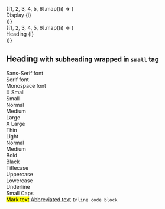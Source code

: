 
<Meta title="AxUx/Typography" />

<Title>
  <AxIcon className="ax-font--serif ax-margin--e ax-bg--invert" color="invert" icon="T" />
  Typography
</Title>

<Section title="Base Font">
  <LightBox>
    <Lipsum type="para" />
  </LightBox>
</Section>

<Section title="Input Font">
  <LightBox>
    <div className="ax-font--mono">
      <Lipsum type="para" />
    </div>
  </LightBox>
</Section>

<Section title="Serif Font">
  <LightBox>
    <div className="ax-font--serif">
      <Lipsum type="para" />
    </div>
  </LightBox>
</Section>

<Section title="Display Headings">
  <LightBox>
    {[1, 2, 3, 4, 5, 6].map((i) => (
      <CodeLine key={i} code={`.ax-display--${i}`}>
        <div className={`ax-display--${i}`}>Display {i}</div>
      </CodeLine>
    ))}
  </LightBox>
</Section>

<Section title="Headings">
  <LightBox>
    {[1, 2, 3, 4, 5, 6].map((i) => (
      <CodeLine key={i} code={`.ax-heading--${i}`}>
        <div className={`ax-heading--${i}`}>Heading {i}</div>
      </CodeLine>
    ))}
    <br />
    <h1>
      Heading
      <small>
        with subheading wrapped in <code>small</code> tag
      </small>
    </h1>
  </LightBox>
</Section>

<Section title="Font Family">
  <LightBox>
    <CodeLine code=".ax-font--sans-serif">
      <div className="ax-font--sans-serif">Sans-Serif font</div>
    </CodeLine>
    <CodeLine code=".ax-font--serif">
      <div className="ax-font--serif">Serif font</div>
    </CodeLine>
    <CodeLine code=".ax-font--mono">
      <div className="ax-font--mono">Monospace font</div>
    </CodeLine>
  </LightBox>
</Section>

<Section title="Font Size">
  <LightBox>
    <CodeLine code=".ax-font--xs">
      <div className="ax-font--xs">X Small</div>
    </CodeLine>
    <CodeLine code=".ax-font--sm">
      <div className="ax-font--sm">Small</div>
    </CodeLine>
    <CodeLine code=".ax-font--normal">
      <div className="ax-font--normal">Normal</div>
    </CodeLine>
    <CodeLine code=".ax-font--md">
      <div className="ax-font--md">Medium</div>
    </CodeLine>
    <CodeLine code=".ax-font--lg">
      <div className="ax-font--lg">Large</div>
    </CodeLine>
    <CodeLine code=".ax-font--xl">
      <div className="ax-font--xl">X Large</div>
    </CodeLine>
  </LightBox>
</Section>

<Section title="Font Weight">
  <LightBox>
    <CodeLine code=".ax-weight--thin">
      <div className="ax-weight--thin">Thin</div>
    </CodeLine>
    <CodeLine code=".ax-weight--light">
      <div className="ax-weight--light">Light</div>
    </CodeLine>
    <CodeLine code=".ax-weight--normal">
      <div className="ax-weight--normal">Normal</div>
    </CodeLine>
    <CodeLine code=".ax-weight--medium">
      <div className="ax-weight--medium">Medium</div>
    </CodeLine>
    <CodeLine code=".ax-weight--bold">
      <div className="ax-weight--bold">Bold</div>
    </CodeLine>
    <CodeLine code=".ax-weight--black">
      <div className="ax-weight--black">Black</div>
    </CodeLine>
  </LightBox>
</Section>

<Section title="Text Transform">
  <LightBox>
    <CodeLine code=".ax-text--title">
      <div className="ax-text--title">Titlecase</div>
    </CodeLine>
    <CodeLine code=".ax-text--upper">
      <div className="ax-text--upper">Uppercase</div>
    </CodeLine>
    <CodeLine code=".ax-text--lower">
      <div className="ax-text--lower">Lowercase</div>
    </CodeLine>
    <CodeLine code=".ax-text--underline">
      <div className="ax-text--underline">Underline</div>
    </CodeLine>
    <CodeLine code=".ax-text--smallcaps">
      <div className="ax-text--smallcaps">Small Caps</div>
    </CodeLine>
    <CodeLine>
      <mark>Mark text</mark>
    </CodeLine>
    <CodeLine>
      <abbr title="Abbreviation text">Abbreviated text</abbr>
    </CodeLine>
    <CodeLine>
      <code>Inline code block</code>
    </CodeLine>
    <CodeLine code=".ax-text--dropcaps">
      <div className="ax-text--dropcaps ax-align--justify ax-padding--e--xxl">
        <Lipsum type="para" />
      </div>
    </CodeLine>
  </LightBox>
</Section>
